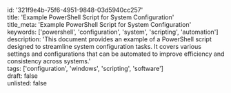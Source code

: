 id: '321f9e4b-75f6-4951-9848-03d5940cc257'  
title: 'Example PowerShell Script for System Configuration'  
title_meta: 'Example PowerShell Script for System Configuration'  
keywords: ['powershell', 'configuration', 'system', 'scripting', 'automation']  
description: 'This document provides an example of a PowerShell script designed to streamline system configuration tasks. It covers various settings and configurations that can be automated to improve efficiency and consistency across systems.'  
tags: ['configuration', 'windows', 'scripting', 'software']  
draft: false  
unlisted: false  












